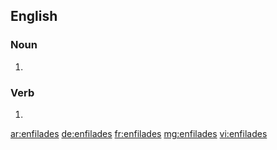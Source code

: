==English==

===Noun===
{{head|en|noun plural form}}

# {{plural of|enfilade|lang=en}}

===Verb===
{{head|en|verb form}}

# {{en-third-person singular of|enfilade}}

[[ar:enfilades]]
[[de:enfilades]]
[[fr:enfilades]]
[[mg:enfilades]]
[[vi:enfilades]]
